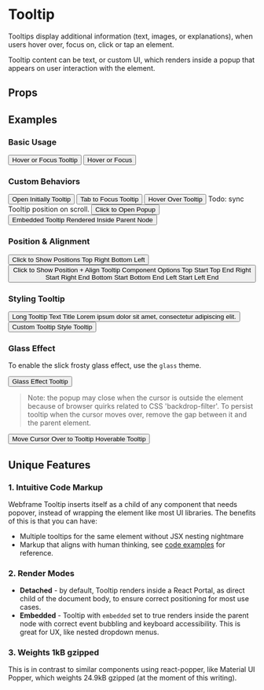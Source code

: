 
# Tooltip

<AssetCard className='float-right margin' component={Tooltip} />

Tooltips display additional information (text, images, or explanations), when users hover over, focus on, click or tap an element.

Tooltip content can be text, or custom UI, which renders inside a popup that appears on user interaction with the element.

## Props

<PropsTable component={Tooltip} />

## Examples

### Basic Usage

<CodeExample desc='Default Tooltip'>
  <Button>
    <Text>Hover or Focus</Text>
    <Tooltip>Tooltip</Tooltip>
  </Button>
</CodeExample>

<CodeExample desc='As `tooltip` property of `Button`'>
  <Button tooltip='Tooltip'>
    <Text>Hover or Focus</Text>
  </Button>
</CodeExample>

### Custom Behaviors

<CodeExample desc='Show Tooltip initially'>
  <Button>
    <Text>Open Initially</Text>
    <Tooltip openInitially>Tooltip</Tooltip>
  </Button>
</CodeExample>

<CodeExample desc='Appear on element `focus` only'>
  <Button>
    <Text>Tab to Focus</Text>
    <Tooltip on='focus'>Tooltip</Tooltip>
  </Button>
</CodeExample>

<CodeExample desc='Appear on element `hover` only'>
  <Button>
    <Text>Hover Over</Text>
    <Tooltip on='hover'>Tooltip</Tooltip>
  </Button>
</CodeExample>

<Callout emoji="🚨">
  Todo: sync Tooltip position on scroll.
</Callout>

<CodeExample desc='Open or close popup on `click`'>
  <Button>
    <Text>Click to Open</Text>
    <Tooltip on='click'>Popup</Tooltip>
  </Button>
</CodeExample>

<CodeExample desc='Render Tooltip inside parent node'>
  <Button>
    <Text>Embedded Tooltip</Text>
    <Tooltip embedded on='click'>Rendered Inside Parent Node</Tooltip>
  </Button>
</CodeExample>

### Position & Alignment

<CodeExample desc='Tooltip Position'>
  <Button>
    <Text>Click to Show Positions</Text>
    <Tooltip on='click' position='top'>Top</Tooltip>
    <Tooltip on='click' position='right'>Right</Tooltip>
    <Tooltip on='click' position='bottom'>Bottom</Tooltip>
    <Tooltip on='click' position='left'>Left</Tooltip>
  </Button>
</CodeExample>

<CodeExample desc='Aligning within Position'>
  <Button>
    <View>
      <Text className='padding'>Click to Show Position + Align</Text>
      <Text className='padding'>Tooltip Component Options</Text>
    </View>
    <Tooltip on='click' position='top' align='start'>Top Start</Tooltip>
    <Tooltip on='click' position='top' align='end'>Top End</Tooltip>
    <Tooltip on='click' position='right' align='start'>Right Start</Tooltip>
    <Tooltip on='click' position='right' align='end'>Right End</Tooltip>
    <Tooltip on='click' position='bottom' align='start'>Bottom Start</Tooltip>
    <Tooltip on='click' position='bottom' align='end'>Bottom End</Tooltip>
    <Tooltip on='click' position='left' align='start'>Left Start</Tooltip>
    <Tooltip on='click' position='left' align='end'>Left End</Tooltip>
  </Button>
</CodeExample>

### Styling Tooltip

<CodeExample desc='Tooltip adopts to content size by default'>
  <Button>
    <Text>Long Tooltip Text</Text>
    <Tooltip on={['click', 'hover', 'focus']}>
      <Text className='bold'>Title</Text>
      <Text className='p'>Lorem ipsum dolor sit amet, consectetur adipiscing elit.</Text>
    </Tooltip>
  </Button>
</CodeExample>

<CodeExample desc='Customize Tooltip with `className` or `style`'>
  <Button>
    <Text>Custom Tooltip Style</Text>
    <Tooltip className='bg-primary'
             style={{color: 'white'}}
             on={['click', 'hover', 'focus']}>Tooltip</Tooltip>
  </Button>
</CodeExample>

### Glass Effect

To enable the slick frosty glass effect, use the `glass` theme.

<CodeExample>
  <Button>
    <Text>Glass Effect</Text>
    <Tooltip theme='glass' on={['click', 'hover', 'focus']}>Tooltip</Tooltip>
  </Button>
</CodeExample>

> Note: the popup may close when the cursor is outside the element because of browser quirks related to CSS 'backdrop-filter'. To persist tooltip when the cursor moves over, remove the gap between it and the parent element.

<CodeExample desc='Hoverable Glass Theme Tooltip'>
  <Button>
    <Text>Move Cursor Over to Tooltip</Text>
    <Tooltip theme='glass' on={['click', 'hover', 'focus']} style={{margin: 0}}>Hoverable Tooltip</Tooltip>
  </Button>
</CodeExample>

## Unique Features

### 1. Intuitive Code Markup

Webframe Tooltip inserts itself as a child of any component that needs popover, instead of wrapping the element like most UI libraries. The benefits of this is that you can have:
- Multiple tooltips for the same element without JSX nesting nightmare
- Markup that aligns with human thinking, see [code examples](#examples) for reference.

### 2. Render Modes

- **Detached** - by default, Tooltip renders inside a React Portal, as direct child of the document body, to ensure correct positioning for most use cases.
- **Embedded** - Tooltip with `embedded`  set to true renders inside the parent node with correct event bubbling and keyboard accessibility. This is great for UX, like nested dropdown menus.

### 3. Weights 1kB gzipped

This is in contrast to similar components using react-popper, like Material UI Popper, which weights 24.9kB gzipped (at the moment of this writing).
